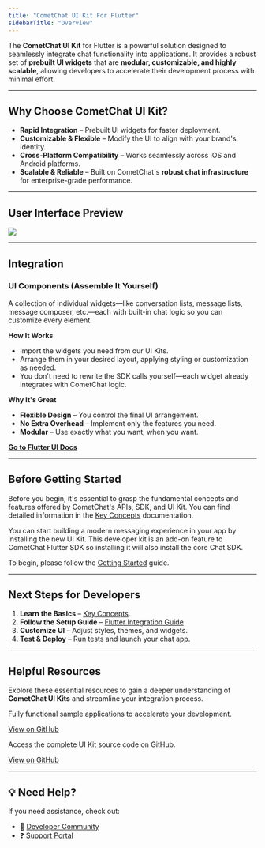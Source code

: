 ```yaml
---
title: "CometChat UI Kit For Flutter"
sidebarTitle: "Overview"
---
```


The **CometChat UI Kit** for Flutter is a powerful solution designed to seamlessly integrate chat functionality into applications. It provides a robust set of **prebuilt UI widgets** that are **modular, customizable, and highly scalable**, allowing developers to accelerate their development process with minimal effort.

***

## **Why Choose CometChat UI Kit?**

* **Rapid Integration** – Prebuilt UI widgets for faster deployment.
* **Customizable & Flexible** – Modify the UI to align with your brand's identity.
* **Cross-Platform Compatibility** – Works seamlessly across iOS and Android platforms.
* **Scalable & Reliable** – Built on CometChat's **robust chat infrastructure** for enterprise-grade performance.

***

## **User Interface Preview**

<Frame>
  <img src="/images/7e8b813d-chat_experience_full_tab_based-28115d603d38f5bbfbfe170739aa478c.png" />
</Frame>

***

## **Integration**

### **UI Components (Assemble It Yourself)**

A collection of individual widgets—like conversation lists, message lists, message composer, etc.—each with built-in chat logic so you can customize every element.

**How It Works**

* Import the widgets you need from our UI Kits.
* Arrange them in your desired layout, applying styling or customization as needed.
* You don't need to rewrite the SDK calls yourself—each widget already integrates with CometChat logic.

**Why It's Great**

* **Flexible Design** – You control the final UI arrangement.
* **No Extra Overhead** – Implement only the features you need.
* **Modular** – Use exactly what you want, when you want.

[**Go to Flutter UI Docs**](/ui-kit/flutter/getting-started)

***

## **Before Getting Started**

Before you begin, it's essential to grasp the fundamental concepts and features offered by CometChat's APIs, SDK, and UI Kit. You can find detailed information in the [Key Concepts](/fundamentals/key-concepts) documentation.

You can start building a modern messaging experience in your app by installing the new UI Kit. This developer kit is an add-on feature to CometChat Flutter SDK so installing it will also install the core Chat SDK.

To begin, please follow the [Getting Started](/ui-kit/flutter/getting-started) guide.

***

## **Next Steps for Developers**

1. **Learn the Basics** – [Key Concepts](/fundamentals/key-concepts).
2. **Follow the Setup Guide** – [Flutter Integration Guide](/ui-kit/flutter/getting-started)
3. **Customize UI** – Adjust styles, themes, and widgets.
4. **Test & Deploy** – Run tests and launch your chat app.

***

## **Helpful Resources**

Explore these essential resources to gain a deeper understanding of **CometChat UI Kits** and streamline your integration process.

<CardGroup>  
<Card title="🚀 Flutter Sample App">

Fully functional sample applications to accelerate your development.

[View on GitHub](https://github.com/cometchat/cometchat-uikit-flutter/tree/v5/sample_app)

</Card>

<Card title="📦 UI Kit Source Code">

Access the complete UI Kit source code on GitHub.

[View on GitHub](https://github.com/cometchat/cometchat-uikit-flutter/tree/v5/chat_uikit)

</Card>
</CardGroup>

***

## **💡 Need Help?**

If you need assistance, check out:

* 💬 [Developer Community](http://community.cometchat.com/)
* ❓ [Support Portal](https://help.cometchat.com/hc/en-us/requests/new)
